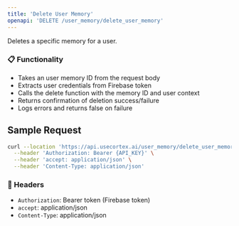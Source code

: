 ```yaml
---
title: 'Delete User Memory'
openapi: 'DELETE /user_memory/delete_user_memory'
---
```


Deletes a specific memory for a user.

### 📋 Functionality
- Takes an user memory ID from the request body
- Extracts user credentials from Firebase token
- Calls the delete function with the memory ID and user context
- Returns confirmation of deletion success/failure
- Logs errors and returns false on failure

## Sample Request

```bash
curl --location 'https://api.usecortex.ai/user_memory/delete_user_memory?tenant_id={TENANT_ID}&sub_tenant_id={SUB_TENANT_ID}&memory_id={MEMORY_ID}' \
  --header 'Authorization: Bearer {API_KEY}' \
  --header 'accept: application/json' \
  --header 'Content-Type: application/json'
```

### 🔐 Headers
- `Authorization`: Bearer token (Firebase token)
- `accept`: application/json
- `Content-Type`: application/json
